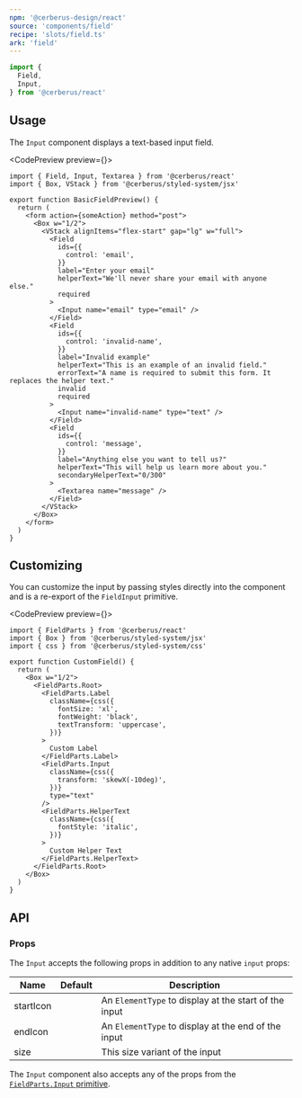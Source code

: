 ```yaml
---
npm: '@cerberus-design/react'
source: 'components/field'
recipe: 'slots/field.ts'
ark: 'field'
---
```




```ts
import {
  Field,
  Input,
} from '@cerberus/react'
```

## Usage

The `Input` component displays a text-based input field.

<CodePreview preview={<BasicFieldPreview />}>
```tsx title="some-form.tsx"
import { Field, Input, Textarea } from '@cerberus/react'
import { Box, VStack } from '@cerberus/styled-system/jsx'

export function BasicFieldPreview() {
  return (
    <form action={someAction} method="post">
      <Box w="1/2">
        <VStack alignItems="flex-start" gap="lg" w="full">
          <Field
            ids={{
              control: 'email',
            }}
            label="Enter your email"
            helperText="We'll never share your email with anyone else."
            required
          >
            <Input name="email" type="email" />
          </Field>
          <Field
            ids={{
              control: 'invalid-name',
            }}
            label="Invalid example"
            helperText="This is an example of an invalid field."
            errorText="A name is required to submit this form. It replaces the helper text."
            invalid
            required
          >
            <Input name="invalid-name" type="text" />
          </Field>
          <Field
            ids={{
              control: 'message',
            }}
            label="Anything else you want to tell us?"
            helperText="This will help us learn more about you."
            secondaryHelperText="0/300"
          >
            <Textarea name="message" />
          </Field>
        </VStack>
      </Box>
    </form>
  )
}
```
</CodePreview>

## Customizing

You can customize the input by passing styles directly into the component and is a re-export of the `FieldInput` primitive.

<CodePreview preview={<CustomField />}>
```tsx {18-23}
import { FieldParts } from '@cerberus/react'
import { Box } from '@cerberus/styled-system/jsx'
import { css } from '@cerberus/styled-system/css'

export function CustomField() {
  return (
    <Box w="1/2">
      <FieldParts.Root>
        <FieldParts.Label
          className={css({
            fontSize: 'xl',
            fontWeight: 'black',
            textTransform: 'uppercase',
          })}
        >
          Custom Label
        </FieldParts.Label>
        <FieldParts.Input
          className={css({
            transform: 'skewX(-10deg)',
          })}
          type="text"
        />
        <FieldParts.HelperText
          className={css({
            fontStyle: 'italic',
          })}
        >
          Custom Helper Text
        </FieldParts.HelperText>
      </FieldParts.Root>
    </Box>
  )
}
```
</CodePreview>


## API

### Props

The `Input` accepts the following props in addition to any native `input` props:

| Name     | Default | Description                            |
| -------- | ------- | -------------------------------------- |
| startIcon     |    | An `ElementType` to display at the start of the input |
| endIcon     |    | An `ElementType` to display at the end of the input |
| size     |  | This size variant of the input |

The `Input` component also accepts any of the props from the [`FieldParts.Input` primitive](https://ark-ui.com/react/docs/components/field#api-reference).

